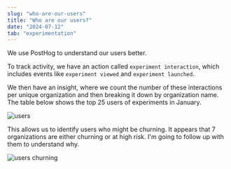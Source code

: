 ```yaml
---
slug: "who-are-our-users"
title: "Who are our users?"
date: "2024-07-12"
tab: "experimentation"
---
```


We use PostHog to understand our users better.

To track activity, we have an action called `experiment interaction`, which includes events like `experiment viewed` and `experiment launched`.

We then have an insight, where we count the number of these interactions per unique organization and then breaking it down by organization name. The table below shows the top 25 users of experiments in January.

![users](./img-2.png)

This allows us to identify users who might be churning. It appears that 7 organizations are either churning or at high risk. I'm going to follow up with them to understand why.

![users churning](./img-1.png)
